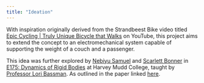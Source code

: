 ```yaml
---
title: "Ideation"
---
```

With inspiration originally derived from the Strandbeest Bike video titled [Epic Cycling | Truly Unique Bicycle that Walks](https://www.youtube.com/watch?v=fXXJ1LOqHEk) on YouTube, this project aims to extend the concept to an electromechanical system capable of supporting the weight of a couch and a passenger.

This idea was further explored by [Nebiyu Samuel](https://www.linkedin.com/in/nebiyu-samuel-262214256/) and [Scarlett Bonner](https://www.linkedin.com/in/scarlett-bonner/) in [E175: Dynamics of Rigid Bodies](https://catalog.hmc.edu/preview_course_nopop.php?catoid=24&coid=7786) at Harvey Mudd College, taught by [Professor Lori Bassman](https://www.linkedin.com/in/lori-bassman-2229285/). As outlined in the paper linked [here](docs/Strandbeest_E175_report.pdf).